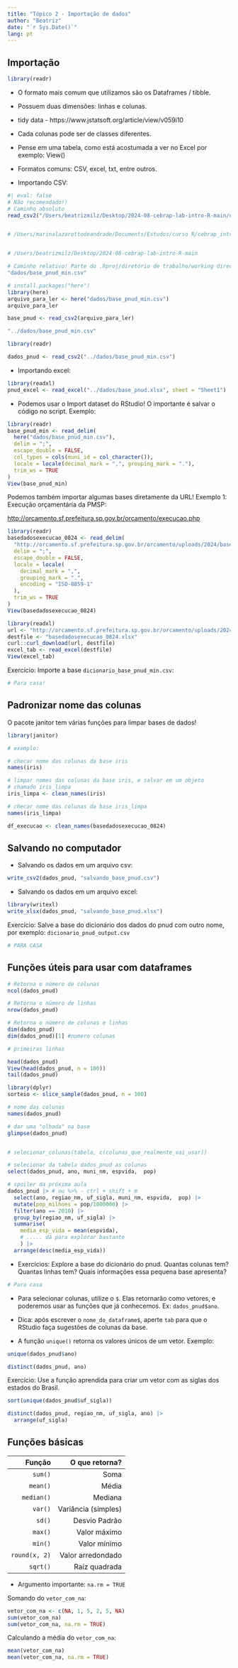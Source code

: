 ```yaml
---
title: "Tópico 2 - Importação de dados"
author: "Beatriz"
date: "`r Sys.Date()`"
lang: pt
---
```


## Importação

```r
library(readr)
```


- O formato mais comum que utilizamos são os Dataframes / tibble.

- Possuem duas dimensões: linhas e colunas.

- tidy data - https://www.jstatsoft.org/article/view/v059i10

- Cada colunas pode ser de classes diferentes.

- Pense em uma tabela, como está acostumada a ver no Excel por exemplo: View() 

- Formatos comuns: CSV, excel, txt, entre outros.

- Importando CSV:

```r
#| eval: false
# Não recomendado!!
# Caminho absoluto 
read_csv2("/Users/beatrizmilz/Desktop/2024-08-cebrap-lab-intro-R-main/dados/base_pnud_min.csv")


# /Users/marinalazarottodeandrade/Documents/Estudos/curso R/cebrap_introducao R/Treino curso


# /Users/beatrizmilz/Desktop/2024-08-cebrap-lab-intro-R-main
```


```r
# Caminho relativo! Parte do .Rproj/diretório de trabalho/working directory
"dados/base_pnud_min.csv"
```


```r
# install.packages("here")
library(here)
arquivo_para_ler <- here("dados/base_pnud_min.csv")
arquivo_para_ler

base_pnud <- read_csv2(arquivo_para_ler)
```


```r
"../dados/base_pnud_min.csv"
```

```r
library(readr)

dados_pnud <- read_csv2("../dados/base_pnud_min.csv")

```

- Importando excel:

```r
library(readxl)
pnud_excel <- read_excel("../dados/base_pnud.xlsx", sheet = "Sheet1")
```

- Podemos usar o Import dataset do RStudio! O importante é salvar o código no script. Exemplo:

```r
library(readr)
base_pnud_min <- read_delim(
  here("dados/base_pnud_min.csv"),
  delim = ";",
  escape_double = FALSE,
  col_types = cols(muni_id = col_character()),
  locale = locale(decimal_mark = ",", grouping_mark = "."),
  trim_ws = TRUE
)
View(base_pnud_min)
```


Podemos também importar algumas bases diretamente da URL! 
Exemplo 1: Execução orçamentária da PMSP:

<http://orcamento.sf.prefeitura.sp.gov.br/orcamento/execucao.php>

```r
library(readr)
basedadosexecucao_0824 <- read_delim(
  "http://orcamento.sf.prefeitura.sp.gov.br/orcamento/uploads/2024/basedadosexecucao_0824.csv",
  delim = ";",
  escape_double = FALSE,
  locale = locale(
    decimal_mark = ",",
    grouping_mark = ".",
    encoding = "ISO-8859-1"
  ),
  trim_ws = TRUE
)
View(basedadosexecucao_0824)
```


```r
library(readxl)
url <- "http://orcamento.sf.prefeitura.sp.gov.br/orcamento/uploads/2024/basedadosexecucao_0824.xlsx"
destfile <- "basedadosexecucao_0824.xlsx"
curl::curl_download(url, destfile)
excel_tab <- read_excel(destfile)
View(excel_tab)
```


Exercício: Importe a base `dicionario_base_pnud_min.csv`:

```r
# Para casa!
```

## Padronizar nome das colunas

O pacote janitor tem várias funções para limpar bases de dados!

```r
library(janitor)

# exemplo:

# checar nome das colunas da base iris
names(iris)

# limpar nomes das colunas da base iris, e salvar em um objeto
# chamado iris_limpa
iris_limpa <- clean_names(iris)

# checar nome das colunas da base iris_limpa
names(iris_limpa)
```

```r
df_execucao <- clean_names(basedadosexecucao_0824)
```




## Salvando no computador

- Salvando os dados em um arquivo csv:

```r
write_csv2(dados_pnud, "salvando_base_pnud.csv")
```

- Salvando os dados em um arquivo excel:

```r
library(writexl)
write_xlsx(dados_pnud, "salvando_base_pnud.xlsx")
```

Exercício: Salve a base do dicionário dos dados do pnud com outro nome, por exemplo: `dicionario_pnud_output.csv`

```r
# PARA CASA
```


## Funções úteis para usar com dataframes

```r
# Retorna o número de colunas 
ncol(dados_pnud)

# Retorna o número de linhas
nrow(dados_pnud)

# Retorna o número de colunas e linhas
dim(dados_pnud)
dim(dados_pnud)[1] #numero colunas

# primeiras linhas

head(dados_pnud)
View(head(dados_pnud, n = 100))
tail(dados_pnud)

library(dplyr)
sorteio <- slice_sample(dados_pnud, n = 100)

# nome das colunas
names(dados_pnud)

# dar uma "olhada" na base
glimpse(dados_pnud)


# selecionar_colunas(tabela, c(colunas_que_realmente_vai_usar))

# selecionar da tabela dados_pnud as colunas
select(dados_pnud, ano, muni_nm, espvida,  pop)

# spoiler da próxima aula
dados_pnud |> # ou %>% - ctrl + shift + m
  select(ano, regiao_nm, uf_sigla, muni_nm, espvida,  pop) |> 
  mutate(pop_milhoes = pop/1000000) |> 
  filter(ano == 2010) |> 
  group_by(regiao_nm, uf_sigla) |> 
  summarise(
    media_esp_vida = mean(espvida),
    # ..... dá para explorar bastante
    ) |> 
  arrange(desc(media_esp_vida))


```


- Exercícios: Explore a base do dicionário do pnud. Quantas colunas tem? Quantas linhas tem? Quais informações essa pequena base apresenta?

```r
# Para casa
```



- Para selecionar colunas, utilize o `$`. Elas retornarão como vetores, e poderemos usar as funções que já conhecemos. Ex: `dados_pnud$ano`.


- Dica: após escrever o `nome_do_dataframe$`, aperte `tab` para que o RStudio faça sugestões de colunas da base.

- A função `unique()` retorna os valores únicos de um vetor. Exemplo: 

```r
unique(dados_pnud$ano)

distinct(dados_pnud, ano)
```

Exercício: Use a função aprendida para criar um vetor com as siglas dos estados do Brasil.

```r
sort(unique(dados_pnud$uf_sigla))

distinct(dados_pnud, regiao_nm, uf_sigla, ano) |> 
  arrange(uf_sigla)
```


## Funções básicas


|  Função |  O que retorna? |
|--:|--:|
|  `sum()` |  Soma  | 
|  `mean()` |  Média |
|  `median()` |  Mediana |
|  `var()` |  Variância (simples) |
|  `sd()` |  Desvio Padrão |
|  `max()` |  Valor máximo  |
|  `min()` |  Valor mínimo |
|  `round(x, 2)` |  Valor arredondado |
|  `sqrt()` |  Raíz quadrada |


- Argumento importante: `na.rm = TRUE`

Somando do `vetor_com_na`:
```r
vetor_com_na <- c(NA, 1, 5, 2, 5, NA)
sum(vetor_com_na)
sum(vetor_com_na, na.rm = TRUE)
```

Calculando a média do `vetor_com_na`:
```r
mean(vetor_com_na)
mean(vetor_com_na, na.rm = TRUE)
```

